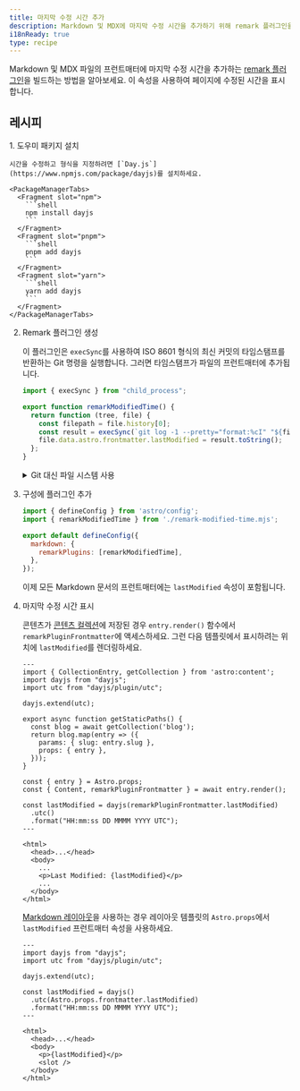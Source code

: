 ```yaml
---
title: 마지막 수정 시간 추가
description: Markdown 및 MDX에 마지막 수정 시간을 추가하기 위해 remark 플러그인을 빌드하세요.
i18nReady: true
type: recipe
---
```


Markdown 및 MDX 파일의 프런트매터에 마지막 수정 시간을 추가하는 [remark 플러그인](https://github.com/remarkjs/remark)을 빌드하는 방법을 알아보세요. 이 속성을 사용하여 페이지에 수정된 시간을 표시합니다.

## 레시피

<Steps>
1. 도우미 패키지 설치

    시간을 수정하고 형식을 지정하려면 [`Day.js`](https://www.npmjs.com/package/dayjs)를 설치하세요.

    <PackageManagerTabs>
      <Fragment slot="npm">
        ```shell
        npm install dayjs
        ```
      </Fragment>
      <Fragment slot="pnpm">
        ```shell
        pnpm add dayjs
        ```
      </Fragment>
      <Fragment slot="yarn">
        ```shell
        yarn add dayjs
        ```
      </Fragment>
    </PackageManagerTabs>

2. Remark 플러그인 생성

    이 플러그인은 `execSync`를 사용하여 ISO 8601 형식의 최신 커밋의 타임스탬프를 반환하는 Git 명령을 실행합니다. 그러면 타임스탬프가 파일의 프런트매터에 추가됩니다.

     ```js title="remark-modified-time.mjs"
     import { execSync } from "child_process";

     export function remarkModifiedTime() {
       return function (tree, file) {
         const filepath = file.history[0];
         const result = execSync(`git log -1 --pretty="format:%cI" "${filepath}"`);
         file.data.astro.frontmatter.lastModified = result.toString();
       };
     }
     ```
    <details>
    <summary>Git 대신 파일 시스템 사용</summary>

    파일에서 마지막으로 수정된 타임스탬프를 가져오는 데 Git을 사용하는 것이 권장되는 방법이지만 파일 시스템 수정 시간을 사용할 수도 있습니다.
    이 플러그인은 `statSync`를 사용하여 파일의 `mtime` (수정 시간)을 ISO 8601 형식으로 가져옵니다. 그러면 타임스탬프가 파일의 프런트매터에 추가됩니다.
     
    ```js title="remark-modified-time.mjs"
    import { statSync } from "fs";

    export function remarkModifiedTime() {
      return function (tree, file) {
        const filepath = file.history[0];
        const result = statSync(filepath);
        file.data.astro.frontmatter.lastModified = result.mtime.toISOString();
      };
    }
    ```
    </details>

3. 구성에 플러그인 추가

    ```js title="astro.config.mjs"
    import { defineConfig } from 'astro/config';
    import { remarkModifiedTime } from './remark-modified-time.mjs';

    export default defineConfig({
      markdown: {
        remarkPlugins: [remarkModifiedTime],
      },
    });
    ```

    이제 모든 Markdown 문서의 프런트매터에는 `lastModified` 속성이 포함됩니다.

4. 마지막 수정 시간 표시

    콘텐츠가 [콘텐츠 컬렉션](/ko/guides/content-collections/)에 저장된 경우 `entry.render()` 함수에서 `remarkPluginFrontmatter`에 액세스하세요. 그런 다음 템플릿에서 표시하려는 위치에 `lastModified`를 렌더링하세요.

    ```astro title="src/pages/posts/[slug].astro" {3-4,6,17,19-21,28}
    ---
    import { CollectionEntry, getCollection } from 'astro:content';
    import dayjs from "dayjs";
    import utc from "dayjs/plugin/utc";

    dayjs.extend(utc);

    export async function getStaticPaths() {
      const blog = await getCollection('blog');
      return blog.map(entry => ({
        params: { slug: entry.slug },
        props: { entry },
      }));
    }

    const { entry } = Astro.props;
    const { Content, remarkPluginFrontmatter } = await entry.render();

    const lastModified = dayjs(remarkPluginFrontmatter.lastModified)
      .utc()
      .format("HH:mm:ss DD MMMM YYYY UTC");
    ---

    <html>
      <head>...</head>
      <body>
        ...
        <p>Last Modified: {lastModified}</p>
        ...
      </body>
    </html>
    ```

    [Markdown 레이아웃](/ko/basics/layouts/#markdown-레이아웃)을 사용하는 경우 레이아웃 템플릿의 `Astro.props`에서 `lastModified` 프런트매터 속성을 사용하세요.

    ```astro title="src/layouts/BlogLayout.astro" {2-3,5,7-9,15}
    ---
    import dayjs from "dayjs";
    import utc from "dayjs/plugin/utc";

    dayjs.extend(utc);

    const lastModified = dayjs()
      .utc(Astro.props.frontmatter.lastModified)
      .format("HH:mm:ss DD MMMM YYYY UTC");
    ---

    <html>
      <head>...</head>
      <body>
        <p>{lastModified}</p>
        <slot />
      </body>
    </html>
    ```
</Steps>